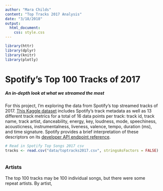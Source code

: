 ```yaml
---
author: "Mara Childs"
content: "Top Tracks 2017 Analysis"
date: "3/18/2018"
output:
  html_document:
    css: style.css
---
```


<!-- Using "include = FALSE" to hide code work -->
```r
library(httr)
library(dplyr)
library(knitr)
library(plotly)
```

# Spotify's Top 100 Tracks of 2017
##### An in-depth look at what we streamed the most

For this project, I'm exploring the data from Spotify's top streamed tracks of 2017. [This Kaggle dataset](https://www.kaggle.com/nadintamer/top-tracks-of-2017/data) includes Spotify's track metadata as well as 13 different track metrics for a total of 16 data points per track: track id, track name, track artist, danceability, energy, key, loudness, mode, speechiness, acousticness, instrumentalness, liveness, valence, tempo, duration (ms), and time signature. Spotify provides a brief interpretation of these descriptors on its [developer API endpoint reference](https://developer.spotify.com/web-api/get-audio-features/).

```r
# Read in Spotify Top Songs 2017 csv
tracks <- read.csv("data/toptracks2017.csv", stringsAsFactors = FALSE)
```

```r

```
### Artists
The top 100 tracks may be 100 individual songs, but there were some repeat artists. By artist, 
